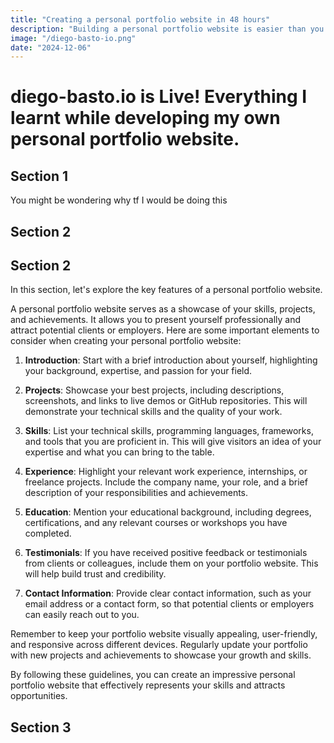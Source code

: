```yaml
---
title: "Creating a personal portfolio website in 48 hours"
description: "Building a personal portfolio website is easier than you think! I share how I planned, built, and launched mine using tools like Next.js and Tailwind CSS. Whether you're showcasing projects or starting a blog, this is your sign to get started."
image: "/diego-basto-io.png"
date: "2024-12-06"
---
```


# diego-basto.io is Live! Everything I learnt while developing my own personal portfolio website. 

## Section 1
You might be wondering why tf I would be doing this

## Section 2
## Section 2
In this section, let's explore the key features of a personal portfolio website.

A personal portfolio website serves as a showcase of your skills, projects, and achievements. It allows you to present yourself professionally and attract potential clients or employers. Here are some important elements to consider when creating your personal portfolio website:

1. **Introduction**: Start with a brief introduction about yourself, highlighting your background, expertise, and passion for your field.

2. **Projects**: Showcase your best projects, including descriptions, screenshots, and links to live demos or GitHub repositories. This will demonstrate your technical skills and the quality of your work.

3. **Skills**: List your technical skills, programming languages, frameworks, and tools that you are proficient in. This will give visitors an idea of your expertise and what you can bring to the table.

4. **Experience**: Highlight your relevant work experience, internships, or freelance projects. Include the company name, your role, and a brief description of your responsibilities and achievements.

5. **Education**: Mention your educational background, including degrees, certifications, and any relevant courses or workshops you have completed.

6. **Testimonials**: If you have received positive feedback or testimonials from clients or colleagues, include them on your portfolio website. This will help build trust and credibility.

7. **Contact Information**: Provide clear contact information, such as your email address or a contact form, so that potential clients or employers can easily reach out to you.

Remember to keep your portfolio website visually appealing, user-friendly, and responsive across different devices. Regularly update your portfolio with new projects and achievements to showcase your growth and skills.

By following these guidelines, you can create an impressive personal portfolio website that effectively represents your skills and attracts opportunities.

## Section 3